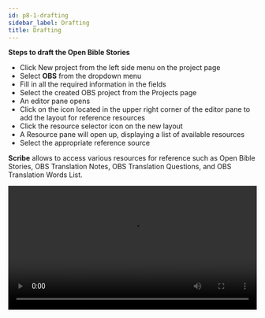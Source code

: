```yaml
---
id: p8-1-drafting
sidebar_label: Drafting
title: Drafting
---
```


**Steps to draft the Open Bible Stories**

- Click New project from the left side menu on the project page
- Select **OBS** from the dropdown menu
- Fill in all the required information in the fields
- Select the created OBS project from the Projects page
- An editor pane opens
- Click on the icon located in the upper right corner of the editor pane to add the layout for reference resources
- Click the resource selector icon on the new layout
- A Resource pane will open up, displaying a list of available resources
- Select the appropriate reference source

**Scribe** allows to access various resources for reference such as Open Bible Stories, OBS Translation Notes, OBS Translation Questions, and OBS Translation Words List.

<video controls src="/assets/obsdraft.mov" width="100%" type="video/mp4"/>


**Steps to download resources for reference**

**OPEN BIBLE STORIES**

- On the resource pane, click the resources selector on the top right side or **LOAD A MODULE** 
- Open Bible Stories will be selected by default 
- On the right pane, select the Resource tab
- Enter the desired language in the Select Language search bar and click on the **SAVE FILTER** button
- The selected language resource will appear below
- Click on the download button located on the right side of the selected resource 
- After a successful download, a message will appear, confirming the successful download of the resource
- The downloaded Bible story will now appear in the **OBS** tab 
- Select the resource from the OBS section by clicking on it

The selected resource will be displayed in the layout, allowing the user to refer to it as needed

**Steps to upload the resources from local device**

- Click on the **COLLECTION** tab to import resources from the local device
- Click on **Select Folder**
- Select the file from local drive to upload
- Click **Upload**
- The uploaded file will appear in OBS tab

**To download reference resource for OBS Translation Notes, OBS Translation Questions, and OBS Translation Words**

- Select the required reference resource 
- A list of reference resources will show in the right pane
- Select the resource by hovering over the resource
- Click the **download** Icon<img src="/assets/donldicc.png" width="20px" alt=""/>
- After successfully downloading the resource, a notification message labeled "Resource download finished" will appear at the bottom left side of the screen
- The downloaded resource appears on top of the list in the downloaded section